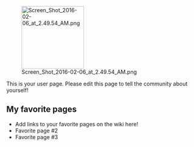 [[File:Screen Shot 2016-02-06 at 2.49.54 AM.png|thumb|164px|right]]

This is your user page. Please edit this page to tell the community about yourself!

==My favorite pages==

* Add links to your favorite pages on the wiki here!
* Favorite page #2
* Favorite page #3